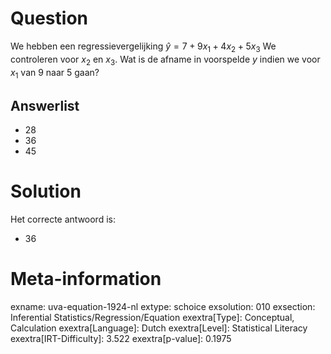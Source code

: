 Question
========

We hebben een regressievergelijking $\hat{y} = 7 + 9x_{1} +
4x_{2} + 5x_{3}$ We controleren voor *x*~2~ en *x*~3~. Wat is de
afname in voorspelde *y* indien we voor *x*~1~ van 9 naar 5 gaan?

Answerlist
----------

* 28
* 36
* 45

Solution
========

Het correcte antwoord is: 

* 36

Meta-information
================
exname: uva-equation-1924-nl
extype: schoice
exsolution: 010
exsection: Inferential Statistics/Regression/Equation
exextra[Type]: Conceptual, Calculation
exextra[Language]: Dutch
exextra[Level]: Statistical Literacy
exextra[IRT-Difficulty]: 3.522
exextra[p-value]: 0.1975

